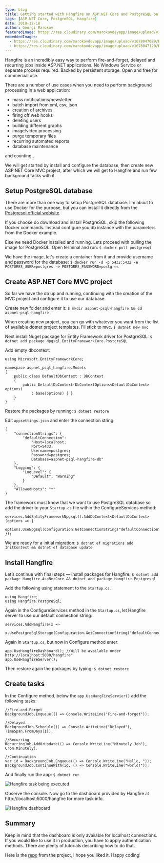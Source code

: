 ```yaml
---
type: blog
title: Getting started with Hangfire on ASP.NET Core and PostgreSQL on Docker
tags: [ASP.NET Core, PostgreSQL, Hangfire]
date: 2018-12-18
author: Georgi Marokov
featuredImage: https://res.cloudinary.com/marokovdevapp/image/upload/v1678047089/Blogs/getting-started-hangfire/Screenshot-from-2018-12-28-21-00-08_ehn0fo.png
embeddedImages:
  - https://res.cloudinary.com/marokovdevapp/image/upload/v1678047089/Blogs/getting-started-hangfire/Screenshot-from-2018-12-28-21-00-08_ehn0fo.png
  - https://res.cloudinary.com/marokovdevapp/image/upload/v1678047120/Blogs/getting-started-hangfire/Screenshot-from-2018-12-28-21-00-56_xv25br.png
---
```


Hangfire is an incredibly easy way to perform fire-and-forget, delayed and recurring jobs inside ASP.NET applications.
No Windows Service or separate process required. Backed by persistent storage. Open and free for commercial use.

There are a number of use cases when you need to perform background processing in a web application:

- mass notifications/newsletter
- batch import from xml, csv, json
- creation of archives
- firing off web hooks
- deleting users
- building different graphs
- image/video processing
- purge temporary files
- recurring automated reports
- database maintenance

and counting..

We will get started by install and configure the database, then create new ASP.NET Core MVC project, after which we will
get to Hangfire and run few background tasks with it.

## Setup PostgreSQL database

There are more than one way to setup PostgreSQL database. I’m about to use Docker for the purpose, but you can install
it directly from the [Postgresql official webisite](https://www.postgresql.org/download/).

If you choose do download and install PostgreSQL, skip the following Docker commands. Instead configure you db instance
with the parameters from the Docker example.

Else we need Docker installed and running. Lets proceed with pulling the image for PostgreSQL. Open terminal and run:
`$ docker pull postgresql`

We have the image, let's create a container from it and provide username and password for the database:
`$ docker run -d -p 5432:5432 -e POSTGRES_USER=postgres -e POSTGRES_PASSWORD=postgres`

## Create ASP.NET Core MVC project

So far we have the db up and running, continuing with the creation of the MVC project and configure it to use our
database.

Create new folder and enter it: `$ mkdir aspnet-psql-hangfire && cd aspnet-psql-hangfire`

When creating new project, you can go with whatever you want from the list of available dotnet project templates. I'll
stick to mvc. `$ dotnet new mvc`

Next install Nuget package for Entity Framework driver for PostgreSQL:
`$ dotnet add package Npgsql.EntityFrameworkCore.PostgreSQL`

Add empty dbcontext:

```
using Microsoft.EntityFrameworkCore;

namespace aspnet_psql_hangfire.Models
{
    public class DefaultDbContext : DbContext
    {
        public DefaultDbContext(DbContextOptions<DefaultDbContext> options)
            : base(options) { }
    }
}
```

Restore the packages by running: `$ dotnet restore`

Edit `appsettings.json` and enter the connection string:

```
{
    "connectionStrings": {
        "defaultConnection":
            "Host=localhost;
			Port=5433;
			Username=postgres;
			Password=postgres;
			Database=aspnet-psql-hangfire-db"
    },
	"Logging": {
		"LogLevel": {
			"Default": "Warning"
		}
	},
	"AllowedHosts": "*"
}
```

The framework must know that we want to use PostgreSQL database so add the driver to your `Startup.cs` file within the
ConfigureServices method:

```
services.AddEntityFrameworkNpgsql().AddDbContext<DefaultDbContext>(options => {
    options.UseNpgsql(Configuration.GetConnectionString("defaultConnection"));
});
```

We are ready for a initial migration: `$ dotnet ef migrations add InitContext && dotnet ef database update`

## Install Hangfire

Let’s continue with final steps — install packages for Hangfire:
`$ dotnet add package Hangfire.AspNetCore && dotnet add package Hangfire.Postgresql`

Add the following using statement to the `Startup.cs`.

```
using Hangfire;
using Hangfire.PostgreSql;
```

Again in the ConfigureServices method in the `Startup.cs`, let Hangfire server to use our default connection string:

```
services.AddHangfire(x =>
    x.UsePostgreSqlStorage(Configuration.GetConnectionString("defaultConnection")));
```

Again in `Startup.cs`, but now in Configure method enter:

```
app.UseHangfireDashboard(); //Will be available under http://localhost:5000/hangfire"
app.UseHangfireServer();
```

Then restore again the packages by typing: `$ dotnet restore`

## Create tasks

In the Configure method, below the `app.UseHangFireServier()` add the following tasks:

```
//Fire-and-Forget
BackgroundJob.Enqueue(() => Console.WriteLine("Fire-and-forget"));

//Delayed
BackgroundJob.Schedule(() => Console.WriteLine("Delayed"), TimeSpan.FromDays(1));

//Recurring
RecurringJob.AddOrUpdate(() => Console.WriteLine("Minutely Job"), Cron.Minutely);

//Continuation
var id = BackgroundJob.Enqueue(() => Console.WriteLine("Hello, "));
BackgroundJob.ContinueWith(id, () => Console.WriteLine("world!"));
```

And finally run the app: `$ dotnet run`

![Hangfire task being executed](./assets/img/hangfire-tasks.png 'Hangfire tasks being executed')

Observe the console. Now go to the dashboard provided by Hangfire at http://localhost:5000/hangfire for more task info.

![Hangfire dashboard](./assets/img/hangfire-dashboard.png 'Hangfire dashboard')

## Summary

Keep in mind that the dashboard is only available for localhost connections. If you would like to use it in production,
you have to apply authentication methods. There are plenty of tutorials describing how to do that.

Here is the [repo](https://github.com/gmarokov/aspnet-psql-hangfire) from the project, I hope you liked it. Happy
coding!
